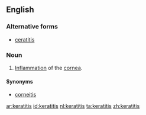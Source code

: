 ==English==
{{rfe}}
===Alternative forms===
*[[ceratitis]]

===Noun===
{{en-noun|keratitises|pl2=keratitides}}
{{wikipedia}}

# {{pathology}} [[inflammation|Inflammation]] of the [[cornea]].

====Synonyms====
*[[corneitis]]

[[ar:keratitis]]
[[id:keratitis]]
[[nl:keratitis]]
[[ta:keratitis]]
[[zh:keratitis]]